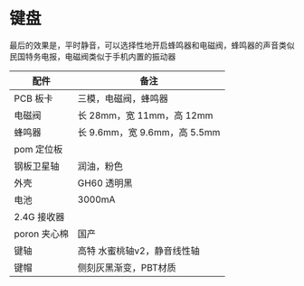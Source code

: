 # 键盘

最后的效果是，平时静音，可以选择性地开启蜂鸣器和电磁阀，蜂鸣器的声音类似民国特务电报，电磁阀类似于手机内置的振动器



| 配件         | 备注                         |
| ------------ | ---------------------------- |
| PCB 板卡     | 三模，电磁阀，蜂鸣器         |
| 电磁阀       | 长 28mm，宽 11mm，高 12mm    |
| 蜂鸣器       | 长 9.6mm，宽 9.6mm，高 5.5mm |
| pom 定位板   |                              |
| 钢板卫星轴   | 润油，粉色                   |
| 外壳         | GH60 透明黑                  |
| 电池         | 3000mA                       |
| 2.4G 接收器  |                              |
| poron 夹心棉 | 国产                         |
| 键轴         | 高特 水蜜桃轴v2，静音线性轴  |
| 键帽         | 侧刻灰黑渐变，PBT材质        |

